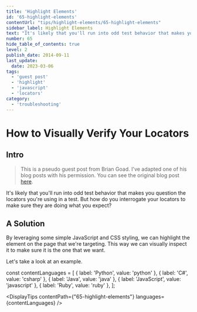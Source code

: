 ```yaml
---
title: 'Highlight Elements'
id: '65-highlight-elements'
contentUrl: "tips/highlight-elements/65-highlight-elements"
sidebar_label: Highlight Elements
text: "It's likely that you'll run into odd test behavior that makes you question the locators you're using in a test. But how do you interrogate your locators to make sure they are doing what you expect?"
number: 65
hide_table_of_contents: true
level: 2
publish_date: 2014-09-11
last_update:
  date: 2023-03-06
tags:
  - 'guest post'
  - 'highlight'
  - 'javascript'
  - 'locators'
category:
  - 'troubleshooting'
---
```


# How to Visually Verify Your Locators

## Intro

>This is a pseudo guest post from Brian Goad. I've adapted one of his blog posts with his permission. You can
>see the original blog post [here](http://swdandruby.wordpress.com/2013/07/19/did-i-select-the-right-element/).

It's likely that you'll run into odd test behavior that makes you question the locators you're using in a test. But
how do you interrogate your locators to make sure they are doing what you expect?

## A Solution

By leveraging some simple JavaScript and CSS styling, we can highlight the element on the page that we're targeting.
This way we can visually inspect it to make sure it is the one that we want.

Let's take a look at an example.



const contentLanguages = [
    { label: 'Python', value: 'python' },
    { label: 'C#', value: 'csharp' },
    { label: 'Java', value: 'java' },
    { label: 'JavaScript', value: 'javascript' },
    { label: 'Ruby', value: 'ruby' },
];

<DisplayTips contentPath={"65-highlight-elements"} languages={contentLanguages} />


